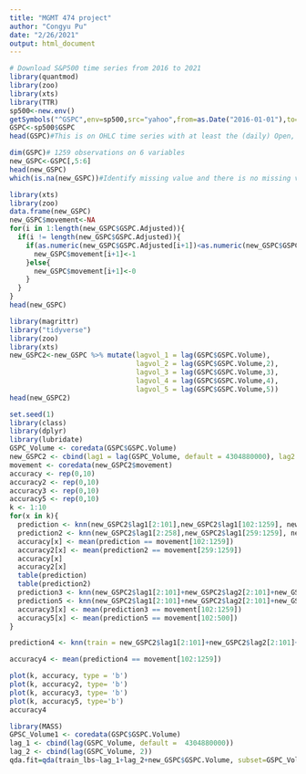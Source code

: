 ---
title: "MGMT 474 project"
author: "Congyu Pu"
date: "2/26/2021"
output: html_document
---
```{r}
# Download S&P500 time series from 2016 to 2021
library(quantmod)
library(zoo)
library(xts)
library(TTR)
sp500<-new.env()
getSymbols("^GSPC",env=sp500,src="yahoo",from=as.Date("2016-01-01"),to=as.Date("2021-01-01"))
GSPC<-sp500$GSPC
head(GSPC)#This is on OHLC time series with at least the (daily) Open, Hi, Lo and Close prices for the symbol; here, it also contains the traded volume and the closing price adjusted for splits and dividends.
```
```{r}
dim(GSPC)# 1259 observations on 6 variables
new_GSPC<-GSPC[,5:6]
head(new_GSPC)
which(is.na(new_GSPC))#Identify missing value and there is no missing value
```

```{r}
library(xts)
library(zoo)
data.frame(new_GSPC)
new_GSPC$movement<-NA
for(i in 1:length(new_GSPC$GSPC.Adjusted)){
  if(i != length(new_GSPC$GSPC.Adjusted)){
    if(as.numeric(new_GSPC$GSPC.Adjusted[i+1])<as.numeric(new_GSPC$GSPC.Adjusted[i])){
      new_GSPC$movement[i+1]<-1
    }else{
      new_GSPC$movement[i+1]<-0
    }
  }
}
head(new_GSPC)
```
```{r}
library(magrittr)
library("tidyverse")
library(zoo)
library(xts)
new_GSPC2<-new_GSPC %>% mutate(lagvol_1 = lag(GSPC$GSPC.Volume),
                               lagvol_2 = lag(GSPC$GSPC.Volume,2),
                               lagvol_3 = lag(GSPC$GSPC.Volume,3),
                               lagvol_4 = lag(GSPC$GSPC.Volume,4),
                               lagvol_5 = lag(GSPC$GSPC.Volume,5))
head(new_GSPC2)
```

```{r}
set.seed(1)
library(class)
library(dplyr)
library(lubridate)
GSPC_Volume <- coredata(GSPC$GSPC.Volume)
new_GSPC2 <- cbind(lag1 = lag(GSPC_Volume, default = 4304880000), lag2 = lag(GSPC_Volume, 2, default = 4304880000), lag3 = lag(GSPC_Volume, 3, default = 4304880000), lag4 = lag(GSPC_Volume, 4, default = 4304880000), lag5 = lag(GSPC_Volume, 5, default = 4304880000), new_GSPC$movement)
movement <- coredata(new_GSPC2$movement)
accuracy <- rep(0,10)
accuracy2 <- rep(0,10)
accuracy3 <- rep(0,10)
accuracy5 <- rep(0,10)
k <- 1:10
for(x in k){
  prediction <- knn(new_GSPC2$lag1[2:101],new_GSPC2$lag1[102:1259], new_GSPC2$movement[2:101], k=x) 
  prediction2 <- knn(new_GSPC2$lag1[2:258],new_GSPC2$lag1[259:1259], new_GSPC2$movement[2:258], k=x) 
  accuracy[x] <- mean(prediction == movement[102:1259])
  accuracy2[x] <- mean(prediction2 == movement[259:1259])
  accuracy[x]
  accuracy2[x]
  table(prediction)
  table(prediction2)
  prediction3 <- knn(new_GSPC2$lag1[2:101]+new_GSPC2$lag2[2:101]+new_GSPC2$lag3[2:101]+new_GSPC2$lag4[2:101]+new_GSPC2$lag5[2:101], new_GSPC2$lag1[102:1259]+new_GSPC2$lag2[102:1259]+new_GSPC2$lag3[102:1259]+new_GSPC2$lag4[102:1259]+new_GSPC2$lag5[102:1259], new_GSPC2$movement[2:101],k=x)
  prediction5 <- knn(new_GSPC2$lag1[2:101]+new_GSPC2$lag2[2:101]+new_GSPC2$lag3[2:101]+new_GSPC2$lag4[2:101]+new_GSPC2$lag5[2:101], new_GSPC2$lag1[102:500]+new_GSPC2$lag2[102:500]+new_GSPC2$lag3[102:500]+new_GSPC2$lag4[102:500]+new_GSPC2$lag5[102:500], new_GSPC2$movement[2:101],k=x)
  accuracy3[x] <- mean(prediction3 == movement[102:1259])
  accuracy5[x] <- mean(prediction5 == movement[102:500])
}

prediction4 <- knn(train = new_GSPC2$lag1[2:101]+new_GSPC2$lag2[2:101]+new_GSPC2$lag3[2:101]+new_GSPC2$lag4[2:101]+new_GSPC2$lag5[2:101], new_GSPC2$lag1[102:1259]+new_GSPC2$lag2[102:1259]+new_GSPC2$lag3[102:1259]+new_GSPC2$lag4[102:1259]+new_GSPC2$lag5[102:1259], new_GSPC2$movement[2:101],k=7)

accuracy4 <- mean(prediction4 == movement[102:1259])

plot(k, accuracy, type = 'b')
plot(k, accuracy2, type= 'b')
plot(k, accuracy3, type= 'b')
plot(k, accuracy5, type='b')
accuracy4
```



```{r}
library(MASS)
GPSC_Volume1 <- coredata(GSPC$GSPC.Volume)
lag_1 <- cbind(lag(GSPC_Volume, default =  4304880000))
lag_2 <- cbind(lag(GSPC_Volume, 2))
qda.fit=qda(train_lbs~lag_1+lag_2+new_GSPC$GSPC.Volume, subset=GSPC_Volume[1:100])
```




